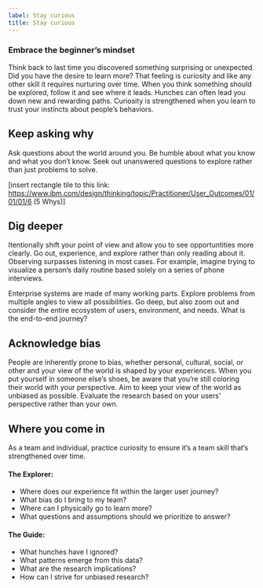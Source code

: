 ```yaml
---
label: Stay curious
title: Stay curious
---
```


### Embrace the beginner’s mindset

Think back to last time you discovered something surprising or unexpected. Did you have the desire to learn more? That feeling is curiosity and like any other skill it requires nurturing over time. When you think something should be explored, follow it and see where it leads. Hunches can often lead you down new and rewarding paths. Curiosity is strengthened when you learn to trust your instincts about people’s behaviors.

## Keep asking why

Ask questions about the world around you. Be humble about what you know and what you don’t know. Seek out unanswered questions to explore rather than just problems to solve.

[insert rectangle tile to this link: https://www.ibm.com/design/thinking/topic/Practitioner/User_Outcomes/01/01/01/6 (5 Whys)]

## Dig deeper

Itentionally shift your point of view and allow you to see opportuntities more clearly. Go out, experience, and explore rather than only reading about it. Observing surpasses listening in most cases. For example, imagine trying to visualize a person’s daily routine based solely on a series of phone interviews.

Enterprise systems are made of many working parts. Explore problems from multiple angles to view all possibilities. Go deep, but also zoom out and consider the entire ecosystem of users, environment, and needs. What is the end-to-end journey?

## Acknowledge bias

People are inherently prone to bias, whether personal, cultural, social, or other and your view of the world is shaped by your experiences. When you put yourself in someone else’s shoes, be aware that you’re still coloring their world with your perspective. Aim to keep your view of the world as unbiased as possible. Evaluate the research based on your users' perspective rather than your own.

## Where you come in

As a team and individual, practice curiosity to ensure it’s a team skill that’s strengthened over time.

#### The Explorer:

- Where does our experience fit within the larger user journey?
- What bias do I bring to my team?
- Where can I physically go to learn more?
- What questions and assumptions should we prioritize to answer?

#### The Guide:

- What hunches have I ignored?
- What patterns emerge from this data?
- What are the research implications?
- How can I strive for unbiased research?
